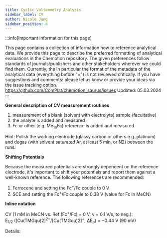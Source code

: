```yaml
---
title: Cyclic Voltammetry Analysis
sidebar_label: CV
author: Nicole Jung
sidebar_position: 6
---
```


:::info[Important information for this page] 

This page contains a collection of information how to reference analytical data. We provide this page to describe the preferred formatting of analytical evaluations in the Chemotion repository. The given preferences follow standards of journals/publishers and other stakeholders wherever we could find them. Currently, the in particular the format of the metadata of the analytical data (everything before "=") is not reviewed critically. If you have suggestions and comments: please let us know or provide your ideas via the issue tracking option. 
https://github.com/ComPlat/chemotion_saurus/issues
Updated: 05.03.2024
:::

**General description of CV measurement routines**

1. measurement of a blank (solvent with electrolyte) sample (facultative)
2. the analyte is added and measured 
3. Fc or other (e.g. Me<sub>10</sub>Fc) reference is added and measured.

Hint: Polish the working electrode (glassy carbon or others e.g. platinum) and degas (with solvent saturated Ar, at least 5 min, or N2) between the runs.

**Shifting Potentials**

Because the measured potentials are strongly dependent on the reference electrode, it's important to shift your potentials and report them against a well-known reference.
The following references are recommended:
1. Ferrocene and setting the Fc<sup>+</sup>/Fc couple to 0 V
2. SCE and setting the Fc<sup>+</sup>/Fc couple to 0.38 V (value for Fc in MeCN) 

**Inline notation**

CV (1 mM in MeCN vs. Ref (Fc<sup>+</sup>/Fc) = 0 V, ν = 0.1 V/s, to neg.): \
E<sub>1/2</sub> ([Cu(TMGqu)2]<sup>2+</sup>/[Cu(TMGqu)2]<sup>+</sup>, ΔE<sub>p</sub>) = −0.44 V (90 mV)

Details:
